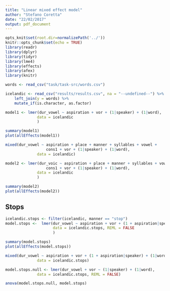 ```yaml
---
title: "Linear mixed effect model"
author: "Stefano Coretta"
date: "22/02/2017"
output: pdf_document
---
```


```r
opts_knit$set(root.dir=normalizePath('../'))
knitr::opts_chunk$set(echo = TRUE)
library(readr)
library(dplyr)
library(tidyr)
library(lme4)
library(effects)
library(afex)
library(knitr)
```

```r
words <- read_csv("task/task-src/words.csv")

icelandic <- read_csv("results/results.csv", na = "--undefined--") %>%
    left_join(y = words) %>%
    mutate_if(is.character, as.factor)
```

```r
model1 <- lmer(dur_vowel ~ aspiration + vor + (1|speaker) + (1|word),
              data = icelandic
              )

summary(model1)
plot(allEffects(model1))
```

```r
mixed(dur_vowel ~ aspiration + place + manner + syllables + vowel +
                  cons1 + vor + (1|speaker) + (1|word),
              data = icelandic)
```


```r
model2 <- lmer(dur_voic ~ aspiration + place + manner + syllables + vowel +
                  cons1 + vor + (1|speaker) + (1|word),
              data = icelandic
              )

summary(model2)
plot(allEffects(model2))
```

## Stops

```r
icelandic.stops <- filter(icelandic, manner == "stop")
model.stops <-  lmer(dur_vowel ~ aspiration + vor + (1 + aspiration|speaker) + (1|word),
                     data = icelandic.stops, REML = FALSE
                     )

summary(model.stops)
plot(allEffects(model.stops))
```

```r
mixed(dur_vowel ~ aspiration + vor + (1 + aspiration|speaker) + (1|word),
              data = icelandic.stops)
```

```r
model.stops.null <- lmer(dur_vowel + vor ~ (1|speaker) + (1|word),
              data = icelandic.stops, REML = FALSE)

anova(model.stops.null, model.stops)
```

